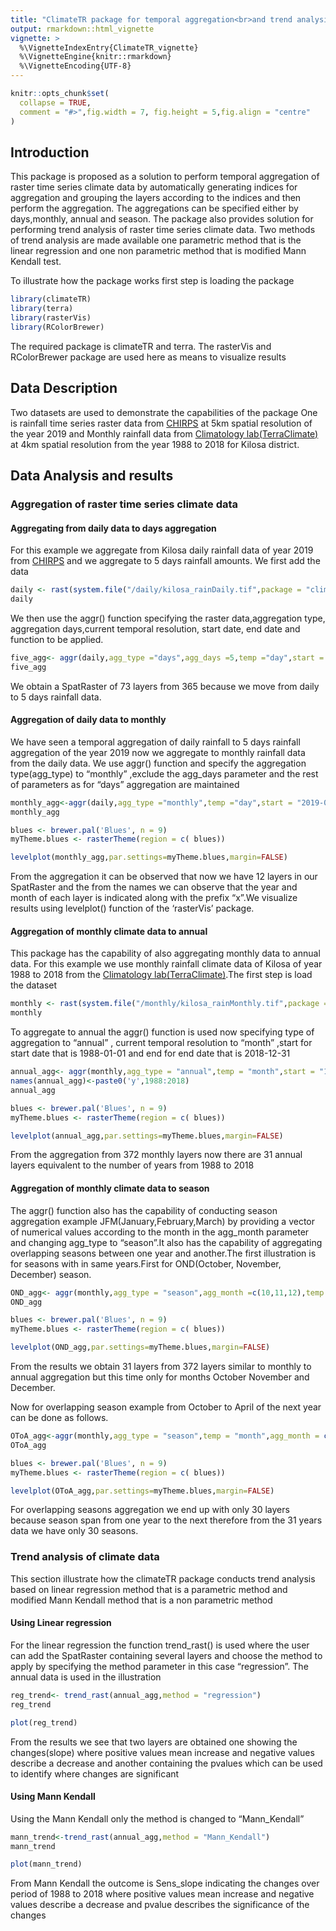 ```yaml
---
title: "ClimateTR package for temporal aggregation<br>and trend analysis of climate data"
output: rmarkdown::html_vignette
vignette: >
  %\VignetteIndexEntry{ClimateTR_vignette}
  %\VignetteEngine{knitr::rmarkdown}
  %\VignetteEncoding{UTF-8}
---
```



```r
knitr::opts_chunk$set(
  collapse = TRUE,
  comment = "#>",fig.width = 7, fig.height = 5,fig.align = "centre"
)
```

## Introduction

This package is proposed as a solution to perform temporal aggregation of raster time series climate data by automatically generating indices for aggregation and grouping the layers according to the indices and then perform the aggregation. The aggregations can be specified either by days,monthly, annual and season. The package also provides solution for performing trend analysis of raster time series climate data. Two methods of trend analysis are made available one parametric method that is the linear regression and one non parametric method that is modified Mann Kendall test.


To illustrate how the package works first step is loading the package
```r
library(climateTR)
library(terra)
library(rasterVis)
library(RColorBrewer)
```

The required package is climateTR and terra. The rasterVis and RColorBrewer package are used here as means to visualize results


## Data Description

Two datasets are used to demonstrate the capabilities of the package One is rainfall time series raster data from [CHIRPS](https://www.chc.ucsb.edu/data/chirps) at 5km spatial resolution of the year 2019 and Monthly rainfall data from [Climatology lab(TerraClimate)](https://www.climatologylab.org/terraclimate.html) at 4km spatial resolution from the year 1988 to 2018 for Kilosa district.



## Data Analysis and results

### Aggregation of raster time series climate data
#### Aggregating from daily data to days aggregation
For this example we aggregate from Kilosa daily rainfall data of year 2019 from [CHIRPS](https://www.chc.ucsb.edu/data/chirps) and we aggregate to 5 days rainfall amounts. We first add the data 
```r
daily <- rast(system.file("/daily/kilosa_rainDaily.tif",package = "climateTR"))
daily
```
We then use the aggr() function specifying the raster data,aggregation type, aggregation days,current temporal resolution, start date, end date  and function to be applied.

```r
five_agg<- aggr(daily,agg_type ="days",agg_days =5,temp ="day",start = "2019-01-01",end = "2019-12-31",func = sum)
five_agg
```
We obtain a SpatRaster of 73 layers from 365 because we move from daily to 5 days rainfall data.

#### Aggregation of daily data to monthly
We have seen a temporal aggregation of daily rainfall to 5 days rainfall aggregation of the year 2019 now we aggregate to monthly rainfall data from the daily data. We use aggr() function and specify the aggregation type(agg_type) to "monthly" ,exclude the agg_days parameter and the rest of parameters as for "days" aggregation are maintained

```r
monthly_agg<-aggr(daily,agg_type ="monthly",temp ="day",start = "2019-01-01",end = "2019-12-31",func = sum)
monthly_agg

blues <- brewer.pal('Blues', n = 9)
myTheme.blues <- rasterTheme(region = c( blues))

levelplot(monthly_agg,par.settings=myTheme.blues,margin=FALSE)
```
From the aggregation it can be observed that now we have 12 layers in our SpatRaster and the from the names we can observe that the year and month of each layer is indicated along with the prefix "x".We visualize results using levelplot() function of the 'rasterVis' package.


#### Aggregation of monthly climate data to annual
This package has the capability of also aggregating monthly data to annual data. For this example we use monthly rainfall climate data of Kilosa of year 1988 to 2018 from the [Climatology lab(TerraClimate)](https://www.climatologylab.org/terraclimate.html).The first step is load the dataset

```r
monthly <- rast(system.file("/monthly/kilosa_rainMonthly.tif",package = "climateTR"))
monthly
```
To aggregate to annual the aggr() function is used now specifying type of aggregation to "annual" , current temporal resolution to "month" ,start for start date that is 1988-01-01 and end for end date that is 2018-12-31

```r
annual_agg<- aggr(monthly,agg_type = "annual",temp = "month",start = "1988-01-01",end = "2018-12-31",func = sum)
names(annual_agg)<-paste0('y',1988:2018)
annual_agg

blues <- brewer.pal('Blues', n = 9)
myTheme.blues <- rasterTheme(region = c( blues))

levelplot(annual_agg,par.settings=myTheme.blues,margin=FALSE)

```
From the aggregation from 372 monthly layers now there are 31 annual layers equivalent to the number of years from 1988 to 2018



#### Aggregation of monthly climate data to season
The aggr() function also has the capability of conducting season aggregation example JFM(January,February,March) by providing a vector of numerical values according to the month in the agg_month parameter and changing agg_type to "season".It also has the capability of aggregating overlapping seasons between one year and another.The first illustration is for seasons with in same years.First for OND(October, November, December) season.

```r
OND_agg<- aggr(monthly,agg_type = "season",agg_month =c(10,11,12),temp = "month",start = "1988-01-01",end = "2018-12-31",func = sum)
OND_agg

blues <- brewer.pal('Blues', n = 9)
myTheme.blues <- rasterTheme(region = c( blues))

levelplot(OND_agg,par.settings=myTheme.blues,margin=FALSE)

```
From the results we obtain 31 layers from 372 layers similar to monthly to annual aggregation but this time only for months October November and December.



Now for overlapping season example from October to April of the next year can be done as follows.
```r
OToA_agg<-aggr(monthly,agg_type = "season",temp = "month",agg_month = c(10,11,12,1,2,3,4),start = "1988-01-01",end = "2018-12-31",func = sum)
OToA_agg

blues <- brewer.pal('Blues', n = 9)
myTheme.blues <- rasterTheme(region = c( blues))

levelplot(OToA_agg,par.settings=myTheme.blues,margin=FALSE)
```
For overlapping seasons aggregation we end up with only 30 layers because season span from one year to the next therefore from the 31 years data we have only 30 seasons.



### Trend analysis of climate data
This section illustrate how the climateTR package conducts trend analysis based on linear regression method that is a parametric method and modified Mann Kendall method that is a non parametric method

#### Using Linear regression
For the linear regression the function trend_rast() is used where the user can add the SpatRaster containing several layers and choose the method to apply by specifying the method parameter in this case "regression". The annual data is used in the illustration

```r
reg_trend<- trend_rast(annual_agg,method = "regression")
reg_trend

plot(reg_trend)
```


From the results we see that two layers are obtained one showing the changes(slope) where positive values mean increase and negative values describe a decrease and another containing the pvalues which can be used to identify where changes are significant


#### Using Mann Kendall
Using the Mann Kendall only the method is changed to "Mann_Kendall"

```r
mann_trend<-trend_rast(annual_agg,method = "Mann_Kendall")
mann_trend

plot(mann_trend)
```


From Mann Kendall the outcome is Sens_slope indicating the changes over period of 1988 to 2018 where positive values mean increase and negative values describe a decrease and pvalue describes the significance of the changes


